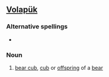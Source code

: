 ==[[Volapük]]==

===Alternative spellings===
*{{l|vo|beruyl}}

===Noun===
{{infl|vo|noun}}

# [[bear cub]], [[cub]] or [[offspring]] of a [[bear]]